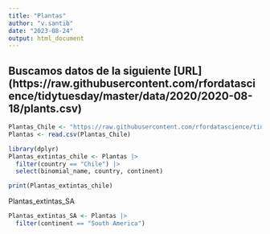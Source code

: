 ```yaml
---
title: "Plantas"
author: "v.santib"
date: "2023-08-24"
output: html_document
---
```

## Buscamos datos de la siguiente [URL] (https://raw.githubusercontent.com/rfordatascience/tidytuesday/master/data/2020/2020-08-18/plants.csv)
```r
Plantas_Chile <- "https://raw.githubusercontent.com/rfordatascience/tidytuesday/master/data/2020/2020-08-18/plants.csv"
Plantas <- read.csv(Plantas_Chile)
```

```r
library(dplyr)
Plantas_extintas_chile <- Plantas |>
  filter(country == "Chile") |>
  select(binomial_name, country, continent)

```
```r
print(Plantas_extintas_chile)
```
Plantas_extintas_SA
```r
Plantas_extintas_SA <- Plantas |>
  filter(continent == "South America")

```


